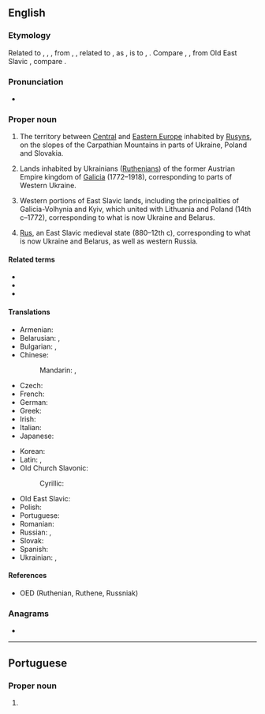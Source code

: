 {{also|ruthenia}}
==English==
{{wikipedia}}

===Etymology===
Related to {{m|en|Ruthene}}, {{m|en|Ruthenian}}, {{m|en|Ruthenic}}, from {{der|en|ML.|Rutheni}}, {{m|la|Ruteni}}, related to {{m|la|Russi}}, {{m|la|Ruzi}} as {{m|la|Prutheni}}, {{m|la|Pruteni}} is to {{m|la|Prussi}}, {{m|la|Pruzi||[[Prussian]]s}}. Compare {{m|en|Rus}}, {{m|en|Russ}}, from Old East Slavic {{m|orv|Русь}}, compare {{cog|gkm|Ῥῶς}}.

===Pronunciation===
* {{IPA|en|/ruːˈθiː.ni.ə/}}

===Proper noun===
{{en-proper noun}}

# The territory between [[Central Europe|Central]] and [[Eastern Europe]] inhabited by [[Rusyn]]s, on the slopes of the Carpathian Mountains in parts of Ukraine, Poland and Slovakia.
#: {{syn|en|Carpathian Ruthenia|Zakarpattia|Subcarpathian Rus|Carpatho-Ukraine}}
# {{lb|en|historical}} Lands inhabited by Ukrainians ([[Ruthenian]]s) of the former Austrian Empire kingdom of [[Galicia]] (1772–1918), corresponding to parts of Western Ukraine.
# {{lb|en|historical}} Western portions of East Slavic lands, including the principalities of Galicia-Volhynia and Kyiv, which united with Lithuania and Poland (14th c–1772), corresponding to what is now Ukraine and Belarus.
#: {{syn|en|Red Ruthenia|Galicia-Volhynia}}
# {{lb|en|historical}} [[Rus]], an East Slavic medieval state (880–12th c), corresponding to what is now Ukraine and Belarus, as well as western Russia.
#: {{syn|en|Kievan Rus|Kievan Russia}}

====Related terms====
* {{l|en|Rus}}
* {{l|en|Russia}}
* {{l|en|ruthenium}}

====Translations====
{{trans-top-also|alternative name of Rus|Rus}}
* Armenian: {{t|hy|Ռուտենիա}}
* Belarusian: {{t|be|Рутэ́нія|f|sc=Cyrl}}, {{t|be|Русь|f}}
* Bulgarian: {{t|bg|Руте́ния|f}}, {{t|bg|Рус|f}}
* Chinese:
*: Mandarin: {{t|cmn|羅塞尼亞}}, {{t|cmn|罗塞尼亚|tr=Luōsāiníyǎ}}
* Czech: {{t+|cs|Rus|f}}
* French: {{t+|fr|Ruthénie|f}}
* German: {{t+|de|Ruthenien|n}}
* Greek: {{t|el|Ρουθηνία|f|sc=Grek}}
* Irish: {{t|ga|Rúitéin|f|alt=an Rúitéin}}
* Italian: {{t|it|Rutenia|f}}
* Japanese: {{t|ja|ルテニア|tr=Rutenia}}
{{trans-mid}}
* Korean: {{t|ko|^루테니아}}
* Latin: {{t|la|Rūthēnia|f}}, {{t+|la|Russia|f}}
* Old Church Slavonic:
*: Cyrillic: {{t|cu|Русь|f}}
* Old East Slavic: {{t|orv|Русь|f}}
* Polish: {{t+|pl|Ruś|f}}
* Portuguese: {{t|pt|Rutênia|f}}
* Romanian: {{t|ro|Rutenia|f}}
* Russian: {{t|ru|Руте́ния|f}}, {{t+|ru|Русь|f}}
* Slovak: {{t+|sk|Rus|f}}
* Spanish: {{t|es|Rutenia|f}}
* Ukrainian: {{t|uk|Руте́нія|f|sc=Cyrl}}, {{t+|uk|Русь|f}}
{{trans-bottom}}

====References====
* OED (Ruthenian, Ruthene, Russniak)

===Anagrams===
* {{anagrams|en|a=aehinrtu|Huterian|haurient}}

----

==Portuguese==

===Proper noun===
{{pt-proper noun|f}}

# {{pt-obsolete-hellenism|Ruténia}}